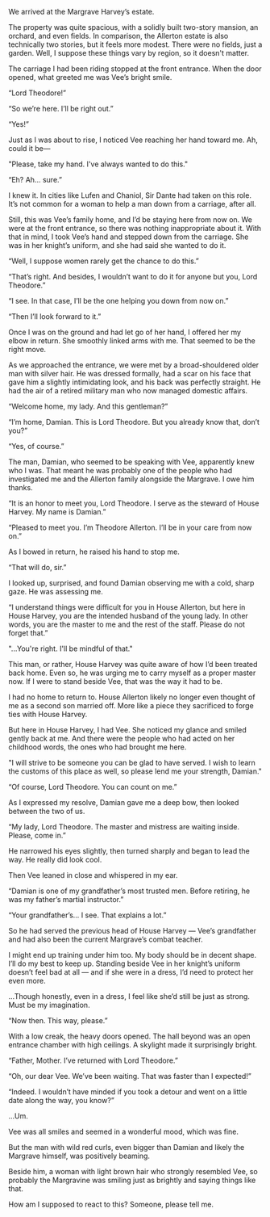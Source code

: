 We arrived at the Margrave Harvey’s estate.

The property was quite spacious, with a solidly built two-story mansion, an orchard, and even fields. In comparison, the Allerton estate is also technically two stories, but it feels more modest. There were no fields, just a garden. Well, I suppose these things vary by region, so it doesn't matter.

The carriage I had been riding stopped at the front entrance. When the door opened, what greeted me was Vee’s bright smile.

“Lord Theodore!”

“So we’re here. I’ll be right out.”

“Yes!”

Just as I was about to rise, I noticed Vee reaching her hand toward me. Ah, could it be—

"Please, take my hand. I've always wanted to do this."

“Eh? Ah… sure.”

I knew it. In cities like Lufen and Chaniol, Sir Dante had taken on this role. It’s not common for a woman to help a man down from a carriage, after all.

Still, this was Vee’s family home, and I’d be staying here from now on. We were at the front entrance, so there was nothing inappropriate about it. With that in mind, I took Vee’s hand and stepped down from the carriage. She was in her knight’s uniform, and she had said she wanted to do it.

“Well, I suppose women rarely get the chance to do this.”

“That’s right. And besides, I wouldn’t want to do it for anyone but you, Lord Theodore.”

“I see. In that case, I’ll be the one helping you down from now on.”

“Then I’ll look forward to it.”

Once I was on the ground and had let go of her hand, I offered her my elbow in return. She smoothly linked arms with me. That seemed to be the right move.

As we approached the entrance, we were met by a broad-shouldered older man with silver hair. He was dressed formally, had a scar on his face that gave him a slightly intimidating look, and his back was perfectly straight. He had the air of a retired military man who now managed domestic affairs.

“Welcome home, my lady. And this gentleman?”

“I’m home, Damian. This is Lord Theodore. But you already know that, don’t you?”

“Yes, of course.”

The man, Damian, who seemed to be speaking with Vee, apparently knew who I was. That meant he was probably one of the people who had investigated me and the Allerton family alongside the Margrave. I owe him thanks.

“It is an honor to meet you, Lord Theodore. I serve as the steward of House Harvey. My name is Damian.”

“Pleased to meet you. I’m Theodore Allerton. I’ll be in your care from now on.”

As I bowed in return, he raised his hand to stop me.

“That will do, sir.”

I looked up, surprised, and found Damian observing me with a cold, sharp gaze. He was assessing me.

“I understand things were difficult for you in House Allerton, but here in House Harvey, you are the intended husband of the young lady. In other words, you are the master to me and the rest of the staff. Please do not forget that.”

"...You're right. I'll be mindful of that."

This man, or rather, House Harvey was quite aware of how I’d been treated back home. Even so, he was urging me to carry myself as a proper master now. If I were to stand beside Vee, that was the way it had to be.

I had no home to return to. House Allerton likely no longer even thought of me as a second son married off. More like a piece they sacrificed to forge ties with House Harvey.

But here in House Harvey, I had Vee. She noticed my glance and smiled gently back at me. And there were the people who had acted on her childhood words, the ones who had brought me here.

"I will strive to be someone you can be glad to have served. I wish to learn the customs of this place as well, so please lend me your strength, Damian."

“Of course, Lord Theodore. You can count on me.”

As I expressed my resolve, Damian gave me a deep bow, then looked between the two of us.

“My lady, Lord Theodore. The master and mistress are waiting inside. Please, come in.”

He narrowed his eyes slightly, then turned sharply and began to lead the way. He really did look cool.

Then Vee leaned in close and whispered in my ear.

“Damian is one of my grandfather’s most trusted men. Before retiring, he was my father’s martial instructor.”

“Your grandfather’s… I see. That explains a lot.”

So he had served the previous head of House Harvey — Vee’s grandfather and had also been the current Margrave’s combat teacher.

I might end up training under him too. My body should be in decent shape. I’ll do my best to keep up. Standing beside Vee in her knight’s uniform doesn’t feel bad at all — and if she were in a dress, I’d need to protect her even more.

…Though honestly, even in a dress, I feel like she’d still be just as strong. Must be my imagination.

“Now then. This way, please.”

With a low creak, the heavy doors opened. The hall beyond was an open entrance chamber with high ceilings. A skylight made it surprisingly bright.

“Father, Mother. I’ve returned with Lord Theodore.”

“Oh, our dear Vee. We’ve been waiting. That was faster than I expected!”

“Indeed. I wouldn’t have minded if you took a detour and went on a little date along the way, you know?”

…Um.

Vee was all smiles and seemed in a wonderful mood, which was fine.

But the man with wild red curls, even bigger than Damian and likely the Margrave himself, was positively beaming.

Beside him, a woman with light brown hair who strongly resembled Vee, so probably the Margravine was smiling just as brightly and saying things like that.

How am I supposed to react to this? Someone, please tell me.
